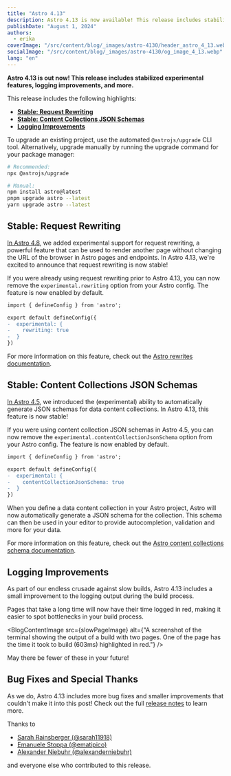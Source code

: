 ```yaml
---
title: "Astro 4.13"
description: Astro 4.13 is now available! This release includes stabilized experimental features, logging improvements, and more.
publishDate: "August 1, 2024"
authors:
  - erika
coverImage: "/src/content/blog/_images/astro-4130/header_astro_4_13.webp"
socialImage: "/src/content/blog/_images/astro-4130/og_image_4_13.webp"
lang: "en"
---
```



**Astro 4.13 is out now! This release includes stabilized experimental features, logging improvements, and more.**

This release includes the following highlights:

- [**Stable: Request Rewriting**](#stable-request-rewriting)
- [**Stable: Content Collections JSON Schemas**](#stable-content-collections-json-schemas)
- [**Logging Improvements**](#logging-improvements)

To upgrade an existing project, use the automated `@astrojs/upgrade` CLI tool. Alternatively, upgrade manually by running the upgrade command for your package manager:

```sh
# Recommended:
npx @astrojs/upgrade

# Manual:
npm install astro@latest
pnpm upgrade astro --latest
yarn upgrade astro --latest
```

## Stable: Request Rewriting

[In Astro 4.8](https://astro.build/blog/astro-480/#experimental-request-rewriting), we added experimental support for request rewriting, a powerful feature that can be used to render another page without changing the URL of the browser in Astro pages and endpoints. In Astro 4.13, we're excited to announce that request rewriting is now stable!

If you were already using request rewriting prior to Astro 4.13, you can now remove the `experimental.rewriting` option from your Astro config. The feature is now enabled by default.

```diff lang="js"
import { defineConfig } from 'astro';

export default defineConfig({
-  experimental: {
-    rewriting: true
-  }
})
```

For more information on this feature, check out the [Astro rewrites documentation](https://docs.astro.build/en/guides/routing/#rewrites).

## Stable: Content Collections JSON Schemas

[In Astro 4.5](https://astro.build/blog/astro-450/#experimental-json-schemas-for-data-collections), we introduced the (experimental) ability to automatically generate JSON schemas for data content collections. In Astro 4.13, this feature is now stable!

If you were using content collection JSON schemas in Astro 4.5, you can now remove the `experimental.contentCollectionJsonSchema` option from your Astro config. The feature is now enabled by default.

```diff lang="js"
import { defineConfig } from 'astro';

export default defineConfig({
-  experimental: {
-    contentCollectionJsonSchema: true
-  }
})
```

When you define a data content collection in your Astro project, Astro will now automatically generate a JSON schema for the collection. This schema can then be used in your editor to provide autocompletion, validation and more for your data.

For more information on this feature, check out the [Astro content collections schema documentation](https://docs.astro.build/en/guides/content-collections/#enabling-json-schema-generation).

## Logging Improvements

As part of our endless crusade against slow builds, Astro 4.13 includes a small improvement to the logging output during the build process.

Pages that take a long time will now have their time logged in red, making it easier to spot bottlenecks in your build process.

<BlogContentImage src={slowPageImage} alt={"A screenshot of the terminal showing the output of a build with two pages. One of the page has the time it took to build (603ms) highlighted in red."} />

May there be fewer of these in your future!

## Bug Fixes and Special Thanks

As we do, Astro 4.13 includes more bug fixes and smaller improvements that couldn't make it into this post! Check out the full [release notes](https://github.com/withastro/astro/blob/refs/heads/main/packages/astro/CHANGELOG.md#4130) to learn more.

Thanks to

- [Sarah Rainsberger (@sarah11918)](https://github.com/sarah11918)
- [Emanuele Stoppa (@ematipico)](https://github.com/ematipico)
- [Alexander Niebuhr (@alexanderniebuhr)](https://github.com/alexanderniebuhr)

and everyone else who contributed to this release.
